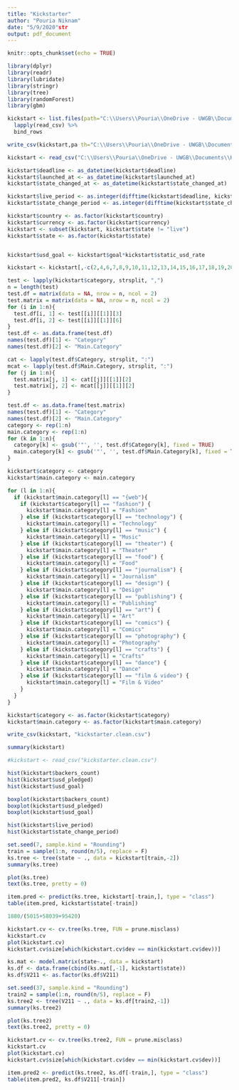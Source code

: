 ```yaml
---
title: "Kickstarter"
author: "Pouria Niknam"
date: "5/9/2020"str
output: pdf_document
---
```


```r
knitr::opts_chunk$set(echo = TRUE)
```

```r
library(dplyr)
library(readr)
library(lubridate)
library(stringr)
library(tree)
library(randomForest)
library(gbm)
```

```r
kickstart <- list.files(path="C:\\Users\\Pouria\\OneDrive - UWGB\\Documents\\Kickstarter", full.names = TRUE) %>% 
  lapply(read_csv) %>% 
  bind_rows
```
```r
write_csv(kickstart,pa th="C:\\Users\\Pouria\\OneDrive - UWGB\\Documents\\Kickstarter.csv")
```
```r
kickstart <- read_csv("C:\\Users\\Pouria\\OneDrive - UWGB\\Documents\\Kickstarter.csv")
```

```r
kickstart$deadline <- as_datetime(kickstart$deadline)
kickstart$launched_at <- as_datetime(kickstart$launched_at)
kickstart$state_changed_at <- as_datetime(kickstart$state_changed_at)

kickstart$live_period <- as.integer(difftime(kickstart$deadline, kickstart$launched_at, units = "days"))
kickstart$state_change_period <- as.integer(difftime(kickstart$state_changed_at, kickstart$launched_at, units = "days"))

kickstart$country <- as.factor(kickstart$country)
kickstart$currency <- as.factor(kickstart$currency)
kickstart <- subset(kickstart, kickstart$state != "live")
kickstart$state <- as.factor(kickstart$state)


kickstart$usd_goal <- kickstart$goal*kickstart$static_usd_rate
```

```r
kickstart <- kickstart[,-c(2,4,6,7,8,9,10,11,12,13,14,15,16,17,18,19,20,21,22,23,24,25,26,27,28,29,30,34,35,36,38)]
```

```r
test <- lapply(kickstart$category, strsplit, ",")
n = length(test)
test.df = matrix(data = NA, nrow = n, ncol = 2)
test.matrix = matrix(data = NA, nrow = n, ncol = 2)
for (i in 1:n){
  test.df[i, 1] <- test[[i]][[1]][3]
  test.df[i, 2] <- test[[i]][[1]][6]
}
test.df <- as.data.frame(test.df)
names(test.df)[1] <- "Category"
names(test.df)[2] <- "Main.Category"

cat <- lapply(test.df$Category, strsplit, ":")
mcat <- lapply(test.df$Main.Category, strsplit, ":")
for (j in 1:n){
  test.matrix[j, 1] <- cat[[j]][[1]][2]
  test.matrix[j, 2] <- mcat[[j]][[1]][2]
}

test.df <- as.data.frame(test.matrix)
names(test.df)[1] <- "Category"
names(test.df)[2] <- "Main.Category"
category <- rep(1:n)
main.category <- rep(1:n)
for (k in 1:n){
  category[k] <- gsub('"', '', test.df$Category[k], fixed = TRUE)
  main.category[k] <- gsub('"', '', test.df$Main.Category[k], fixed = TRUE)
}
```

```r
kickstart$category <- category
kickstart$main.category <- main.category
```

```r
for (l in 1:n){
  if (kickstart$main.category[l] == "{web"){
    if (kickstart$category[l] == "fashion") {
      kickstart$main.category[l] = "Fashion"
    } else if (kickstart$category[l] == "technology") {
      kickstart$main.category[l] = "Technology"
    } else if (kickstart$category[l] == "music") {
      kickstart$main.category[l] = "Music"
    } else if (kickstart$category[l] == "theater") {
      kickstart$main.category[l] = "Theater"
    } else if (kickstart$category[l] == "food") {
      kickstart$main.category[l] = "Food"
    } else if (kickstart$category[l] == "journalism") {
      kickstart$main.category[l] = "Journalism"
    } else if (kickstart$category[l] == "design") {
      kickstart$main.category[l] = "Design"
    } else if (kickstart$category[l] == "publishing") {
      kickstart$main.category[l] = "Publishing"
    } else if (kickstart$category[l] == "art") {
      kickstart$main.category[l] = "Art"
    } else if (kickstart$category[l] == "comics") {
      kickstart$main.category[l] = "Comics"
    } else if (kickstart$category[l] == "photography") {
      kickstart$main.category[l] = "Photography"
    } else if (kickstart$category[l] == "crafts") {
      kickstart$main.category[l] = "Crafts"
    } else if (kickstart$category[l] == "dance") {
      kickstart$main.category[l] = "Dance"
    } else if (kickstart$category[l] == "film & video") {
      kickstart$main.category[l] = "Film & Video"
    }
  }
}
```

```r
kickstart$category <- as.factor(kickstart$category)
kickstart$main.category <- as.factor(kickstart$main.category)
```

```r
write_csv(kickstart, "kickstarter.clean.csv")
```

```r
summary(kickstart)
```

```r
#kickstart <- read_csv("kickstarter.clean.csv")
```

```r
hist(kickstart$backers_count)
hist(kickstart$usd_pledged)
hist(kickstart$usd_goal)
```

```r
boxplot(kickstart$backers_count)
boxplot(kickstart$usd_pledged)
boxplot(kickstart$usd_goal)
```

```r
hist(kickstart$live_period)
hist(kickstart$state_change_period)
```

```r
set.seed(7, sample.kind = "Rounding")
train = sample(1:n, round(n/5), replace = F)
ks.tree <- tree(state ~ ., data = kickstart[train,-2])
summary(ks.tree)
```

```r
plot(ks.tree)
text(ks.tree, pretty = 0)
```

```r
item.pred <- predict(ks.tree, kickstart[-train,], type = "class")
table(item.pred, kickstart$state[-train])
```
```r
1880/(5015+58039+95420)
```

```r
kickstart.cv <- cv.tree(ks.tree, FUN = prune.misclass)
kickstart.cv
plot(kickstart.cv)
kickstart.cv$size[which(kickstart.cv$dev == min(kickstart.cv$dev))]
```

```r
ks.mat <- model.matrix(state~., data = kickstart)
ks.df <- data.frame(cbind(ks.mat[,-1], kickstart$state))
ks.df$V211 <- as.factor(ks.df$V211)
```

```r
set.seed(37, sample.kind = "Rounding")
train2 = sample(1:n, round(n/5), replace = F)
ks.tree2 <- tree(V211 ~ ., data = ks.df[train2,-1])
summary(ks.tree2)
```

```r
plot(ks.tree2)
text(ks.tree2, pretty = 0)
```


```r
kickstart.cv <- cv.tree(ks.tree2, FUN = prune.misclass)
kickstart.cv
plot(kickstart.cv)
kickstart.cv$size[which(kickstart.cv$dev == min(kickstart.cv$dev))]
```
```r
item.pred2 <- predict(ks.tree2, ks.df[-train,], type = "class")
table(item.pred2, ks.df$V211[-train])
```












